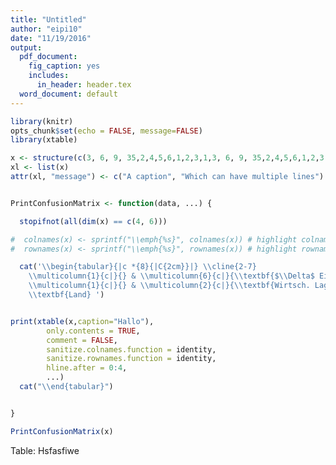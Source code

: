 ```yaml
---
title: "Untitled"
author: "eipi10"
date: "11/19/2016"
output:
  pdf_document:
    fig_caption: yes
    includes:
      in_header: header.tex
  word_document: default
---
```


```r
library(knitr)
opts_chunk$set(echo = FALSE, message=FALSE)
library(xtable)
```

```r
x <- structure(c(3, 6, 9, 35,2,4,5,6,1,2,3,1,3, 6, 9, 35,2,4,5,6,1,2,3,1),.Dim = c(4, 6), .Dimnames = structure(list(Actual = c("EU-19", "Deutschland","A","B"), Predicted = c("A", "B","A","B","A","B")), .Names = c("Actual", "Predicted")), class = "table")
xl <- list(x)
attr(xl, "message") <- c("A caption", "Which can have multiple lines")


PrintConfusionMatrix <- function(data, ...) {

  stopifnot(all(dim(x) == c(4, 6)))

#  colnames(x) <- sprintf("\\emph{%s}", colnames(x)) # highlight colnames
#  rownames(x) <- sprintf("\\emph{%s}", rownames(x)) # highlight rownames

  cat('\\begin{tabular}{|c *{8}{|C{2cm}}|} \\cline{2-7}
    \\multicolumn{1}{c|}{} & \\multicolumn{6}{c|}{\\textbf{$\\Delta$ Einschätzungen}} \\\\ \\cline{2-7}
    \\multicolumn{1}{c|}{} & \\multicolumn{2}{c|}{\\textbf{Wirtsch. Lage}} & \\multicolumn{2}{c|}{\\textbf{Ind.\nVertrauensind.}} & \\multicolumn{2}{c|}{\\textbf{DL\n Vertrauensind.}} \\\\ \\hline
    \\textbf{Land} ')


print(xtable(x,caption="Hallo"),
        only.contents = TRUE, 
        comment = FALSE,
        sanitize.colnames.function = identity, 
        sanitize.rownames.function = identity, 
        hline.after = 0:4,
        ...)
  cat("\\end{tabular}")


}
```

```r

PrintConfusionMatrix(x)

```
Table: Hsfasfiwe
